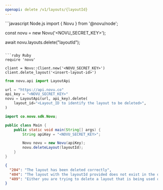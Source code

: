 ```yaml
---
openapi: delete /v1/layouts/{layoutId}
---
```



<ApikeyWarning />

<RequestExample>
```javascript Node.js
import { Novu } from '@novu/node';

const novu = new Novu('<NOVU_SECRET_KEY>');

await novu.layouts.delete("layoutId");

```

```ruby Ruby
require 'novu'

client = Novu::Client.new('<NOVU_SECRET_KEY>')
client.delete_layout('<insert-layout-id>')
```

```python Python
from novu.api import LayoutApi

url = "https://api.novu.co"
api_key = "<NOVU_SECRET_KEY>"
novu = LayoutApi(url, api_key).delete(
    layout_id="<Layout_ID to identify the layout to be deleted>",
)
```

```java Java
import co.novu.sdk.Novu;

public class Main {
    public static void main(String[] args) {
        String apiKey = "<NOVU_SECRET_KEY>";

        Novu novu = new Novu(apiKey);
        novu.deleteLayout(layoutId);
    }
}
```

</RequestExample>

<ResponseExample>

```json Response
{
  "204": "The layout has been deleted correctly",
  "404": "The layout with the layoutId provided does not exist in the database so it can not be deleted.",
  "409": "Either you are trying to delete a layout that is being used or a layout that is the default in the environment."
}
```

</ResponseExample>
